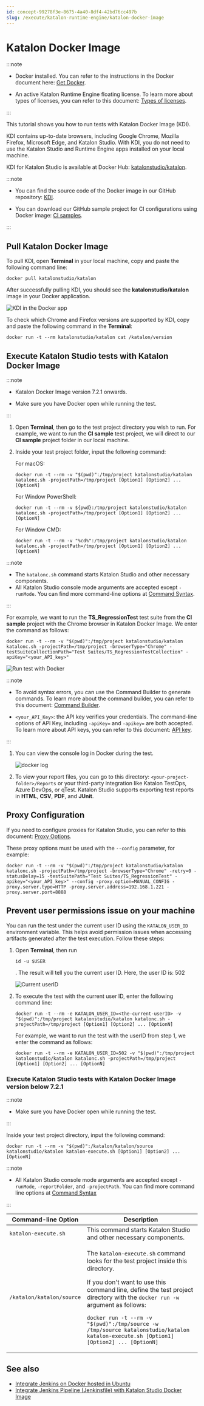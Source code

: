 ```yaml
---
id: concept-99278f3e-8675-4a40-8df4-42bd76cc497b
slug: /execute/katalon-runtime-engine/katalon-docker-image
---
```


# Katalon Docker Image


:::note

-   Docker installed. You can refer to the instructions in the Docker document here: [Get Docker](https://docs.docker.com/get-docker/).

-   An active Katalon Runtime Engine floating license. To learn more about types of licenses, you can refer to this document: [Types of licenses](/administer/katalon-studio-enterprise-and-katalon-runtime-engine-license/license-overview).


:::

This tutorial shows you how to run tests with Katalon Docker Image \(KDI\).

KDI contains up-to-date browsers, including Google Chrome, Mozilla Firefox, Microsoft Edge, and Katalon Studio. With KDI, you do not need to use the Katalon Studio and Runtime Engine apps installed on your local machine.

KDI for Katalon Studio is available at Docker Hub: [katalonstudio/katalon](https://hub.docker.com/r/katalonstudio/katalon/).


:::note

-   You can find the source code of the Docker image in our GitHub repository: [KDI](https://github.com/katalon-studio/docker-images).

-   You can download our GitHub sample project for CI configurations using Docker image: [CI samples](https://github.com/katalon-studio/docker-images-samples).


:::

## Pull Katalon Docker Image

To pull KDI, open **Terminal** in your local machine, copy and paste the following command line:

```
docker pull katalonstudio/katalon

```

After successfully pulling KDI, you should see the **katalonstudio/katalon** image in your Docker application.

<img src="https://github.com/katalon-studio/docs-images/raw/master/katalon-studio/docs/katalon-docker-image/KS-DOCKER-Katalon-docker-image.png" alt="KDI in the Docker app" />

To check which Chrome and Firefox versions are supported by KDI, copy and paste the following command in the **Terminal**:

```
docker run -t --rm katalonstudio/katalon cat /katalon/version
```

## Execute Katalon Studio tests with Katalon Docker Image


:::note

-   Katalon Docker Image version 7.2.1 onwards.

-   Make sure you have Docker open while running the test.


:::

1.  Open **Terminal**, then go to the test project directory you wish to run. For example, we want to run the **CI sample** test project, we will direct to our **CI sample** project folder in our local machine.

2.  Inside your test project folder, input the following command:

    For macOS:

    ```
    docker run -t --rm -v "$(pwd)":/tmp/project katalonstudio/katalon katalonc.sh -projectPath=/tmp/project [Option1] [Option2] ... [OptionN]
    
    ```

    For Window PowerShell:

    ```
    docker run -t --rm -v ${pwd}:/tmp/project katalonstudio/katalon katalonc.sh -projectPath=/tmp/project [Option1] [Option2] ... [OptionN]
    ```

    For Window CMD:

    ```
    docker run -t --rm -v "%cd%":/tmp/project katalonstudio/katalon katalonc.sh -projectPath=/tmp/project [Option1] [Option2] ... [OptionN]
    ```



:::note

-   The <code>katalonc.sh</code> command starts Katalon Studio and other necessary components.
-   All Katalon Studio console mode arguments are accepted except <code>-runMode</code>. You can find more command-line options at [Command Syntax](/execute/katalon-runtime-engine/command-line-syntax-in-katalon-runtime-engine#).

:::

For example, we want to run the **TS\_RegressionTest** test suite from the **CI sample** project with the Chrome browser in Katalon Docker Image. We enter the command as follows:

```
docker run -t --rm -v "$(pwd)":/tmp/project katalonstudio/katalon katalonc.sh -projectPath=/tmp/project -browserType="Chrome" -testSuiteCollectionPath="Test Suites/TS_RegressionTestCollection" -apiKey="<your_API_key>"

```

<img src="https://github.com/katalon-studio/docs-images/raw/master/katalon-studio/docs/katalon-docker-image/KS-DOCKER-Run-test-with-Docker.png" alt="Run test with Docker" />


:::note

-   To avoid syntax errors, you can use the Command Builder to generate commands. To learn more about the command builder, you can refer to this document: [Command Builder](/execute/katalon-runtime-engine/get-started-with-katalon-runtime-engine#).

-   <code>&lt;your&#95;API&#95;Key&gt;</code>: the API key verifies your credentials. The command-line options of API Key, including <code>-apiKey=</code> and <code>-apikey=</code> are both accepted. To learn more about API keys, you can refer to this document: [API key](/administer/settings/katalon-api-key-in-katalon-testops).


:::

1.  You can view the console log in Docker during the test.

    <img src="https://github.com/katalon-studio/docs-images/raw/master/katalon-studio/docs/jenkins-docker/docker-log.png" alt="docker log" />

2.  To view your report files, you can go to this directory: <code>&lt;your-project-folder&gt;/Reports</code> or your third-party integration like Katalon TestOps, Azure DevOps, or qTest. Katalon Studio supports exporting test reports in **HTML**, **CSV**, **PDF**, and **JUnit**.


## Proxy Configuration

If you need to configure proxies for Katalon Studio, you can refer to this document: [Proxy Options](/execute/katalon-runtime-engine/command-line-syntax-in-katalon-runtime-engine#).

These proxy options must be used with the <code>--config</code> parameter, for example:

```
docker run -t --rm -v "$(pwd)":/tmp/project katalonstudio/katalon katalonc.sh -projectPath=/tmp/project -browserType="Chrome" -retry=0 -statusDelay=15 -testSuitePath="Test Suites/TS_RegressionTest" -apikey="<your_API_key>" --config -proxy.option=MANUAL_CONFIG -proxy.server.type=HTTP -proxy.server.address=192.168.1.221 -proxy.server.port=8888

```

## Prevent user permissions issue on your machine

You can run the test under the current user ID using the <code>KATALON&#95;USER&#95;ID</code> environment variable. This helps avoid permission issues when accessing artifacts generated after the test execution. Follow these steps:

1.  Open **Terminal**, then run

    ```
    id -u $USER
    ```

    . The result will tell you the current user ID. Here, the user ID is: 502

    <img src="https://github.com/katalon-studio/docs-images/raw/master/katalon-studio/docs/katalon-docker-image/KS-DOCKER-userID.png" alt="Current userID" />

2.  To execute the test with the current user ID, enter the following command line:

    ```
    docker run -t --rm -e KATALON_USER_ID=<the-current-userID> -v "$(pwd)":/tmp/project katalonstudio/katalon katalonc.sh -projectPath=/tmp/project [Option1] [Option2] ... [OptionN]
    
    ```

    For example, we want to run the test with the userID from step 1, we enter the command as follows:

    ```
    docker run -t --rm -e KATALON_USER_ID=502 -v "$(pwd)":/tmp/project katalonstudio/katalon katalonc.sh -projectPath=/tmp/project [Option1] [Option2] ... [OptionN]
    
    ```


### Execute Katalon Studio tests with Katalon Docker Image version below 7.2.1


:::note

-   Make sure you have Docker open while running the test.


:::

Inside your test project directory, input the following command:

```
docker run -t --rm -v "$(pwd)":/katalon/katalon/source katalonstudio/katalon katalon-execute.sh [Option1] [Option2] ... [OptionN]

```


:::note

-   All Katalon Studio console mode arguments are accepted except <code>-runMode</code>, <code>-reportFolder</code>, and <code>-projectPath</code>. You can find more command line options at [Command Syntax](/execute/katalon-runtime-engine/command-line-syntax-in-katalon-runtime-engine#)


:::

<table><tr><th>Command-line Option</th><th>Description</th></tr><tbody><tr><td><code>katalon-execute.sh</code></td><td>This command starts Katalon Studio and other necessary components.</td></tr><tr><td><code>/katalon/katalon/source</code></td><td><p>The <code>katalon-execute.sh</code> command looks for the test project inside this directory.</p> <p>If you don't want to use this command line, define the test project directory with the <code>docker run -w</code> argument as follows:</p> <p><code>docker run -t --rm -v "$(pwd)":/tmp/source -w /tmp/source katalonstudio/katalon katalon-execute.sh [Option1] [Option2] ... [OptionN]</code></p></td></tr></tbody></table>

## See also

-   [Integrate Jenkins on Docker hosted in Ubuntu](/execute/ci-cd-integrations/jenkins-integration/use-katalon-docker-image-for-jenkins-integration/integrate-jenkins-on-docker-hosted-in-ubuntu)
-   [Integrate Jenkins Pipeline \(Jenkinsfile\) with Katalon Studio Docker Image](/execute/ci-cd-integrations/jenkins-integration/use-katalon-docker-image-for-jenkins-integration/integrate-jenkins-pipeline-jenkinsfile-with-katalon-studio-docker-image)